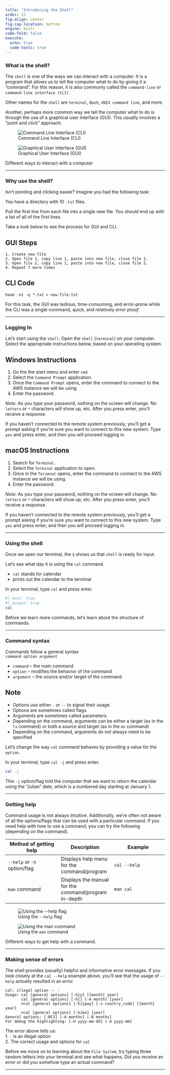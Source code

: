 ```yaml
---
title: "Introducing the Shell"
order: 13
fig-align: center
fig-cap-location: bottom
engine: knitr
code-fold: false
execute:
  echo: true
  code-tools: true
---
```


### What is the shell?

The `shell` is one of the ways we can interact with a computer. It is a program that allows us to tell the computer what to do by giving it a "command". For this reason, it is also commonly called the `command-line` or `command-line interface (CLI)`.

::: {.callout-tip}

Other names for the `shell` are `terminal`, `Bash`, `UNIX command line`, and more.

:::

Another, perhaps more common way we tell the computer what to do is through the use of a graphical user interface (GUI). This usually involves a "point and click" approach.

::: {#fig-user-interfaces layout-ncol=2}

![Command Line Interface (CLI)](/images/terminal.png){#fig-terminal}

![Graphical User Interface (GUI)](/images/gui.png){#fig-gui}

Different ways to interact with a computer
:::

---

### Why use the shell?

Isn't pointing and clicking easier? Imagine you had the following task:

:::{.callout-note appearance="minimal"}
You have a directory with 10 `.txt` files.

Pull the first line from each file into a single new file. You should end up with a list of all of the first lines.
:::

Take a look below to see the process for GUI and CLI.

:::{.panel-tabset}
## GUI Steps
```
1. Create new file
2. Open file 1, copy line 1, paste into new file, close file 1.
3. Open file 2, copy line 1, paste into new file, close file 2.
4. Repeat 7 more times
```

## CLI Code
```
head -n1 -q *.txt > new-file.txt
```
:::

For this task, the GUI was tedious, time-consuming, and error-prone while the CLI was a single-command, quick, and _relatively error proof_.

---

### Logging In

Let's start using the `shell`. Open the `shell` (`terminal`) on your computer. Select the appropriate instructions below, based on your operating system.

:::{.panel-tabset}
## Windows Instructions

1. Go the the start menu and enter `cmd`.
2. Select the `Command Prompt` application.
3. Once the `Command Prompt` opens, enter the command to connect to the AWS instance we will be using.
4. Enter the password. 

:::{.callout-important}
_Note:_ As you type your password, nothing on the screen will change. No `letters` or `*` characters will show up, etc. After you press enter, you’ll receive a response.
:::

If you haven’t connected to the remote system previously, you’ll get a prompt asking if you’re sure you want to connect to this new system. Type `yes` and press enter, and then you will proceed logging in.

## macOS Instructions

1. Search for `Terminal`.
2. Select the `Terminal` application to open.
3. Once in the `Terimnal` opens, enter the command to connect to the AWS instance we will be using.
4. Enter the password. 

:::{.callout-important}
_Note:_ As you type your password, nothing on the screen will change. No `letters` or `*` characters will show up, etc. After you press enter, you’ll receive a response.
:::

If you haven’t connected to the remote system previously, you’ll get a prompt asking if you’re sure you want to connect to this new system. Type `yes` and press enter, and then you will proceed logging in.

:::

---

### Using the shell

Once we open our terminal, the `$` shows us that `shell` is ready for input.

Let's see what day it is using the `cal` command.

- `cal` stands for calendar
- prints out the calendar to the terminal

In your terminal, type `cal` and press enter.

```bash
#| eval: true
#| output: true
cal
```

Before we learn more commands, let's learn about the structure of commands.

---

### Command syntax

Commands follow a general syntax  
`command option argument`

- `command` -- the main command
- `option` -- modifies the behavior of the command
- `argument` -- the source and/or target of the command

::: {.callout-note}
## Note

- Options use either `-` or `--` to signal their usage.
- Options are sometimes called flags.
- Arguments are sometimes called parameters.
- Depending on the command, arguments can be either a target (as in the `ls` command) or both a source and target (as in the `mv` command)
- Depending on the command, arguments do not always need to be specified
:::

Let's change the way `cal` command behaves by providing a value for the `option`.

In your terminal, type `cal -j` and press enter. 

```bash
cal -j
```

This `-j` option/flag told the computer that we want to return the calendar using the "Julian" date, which is a numbered day starting at January 1. 

---

### Getting help

Command usage is not always intuitive. Additionally, we're often not aware of all the options/flags that can be used with a particular command. If you need help with how to use a command, you can try the following (depending on the command).

| Method of getting help | Description | Example |
| ----- | ----- | ----- |
| `--help` or `-h` option/flag |  Displays help menu for the command/program | `cal --help` |
| `man` command | Displays the manual for the command/program in-depth | `man cal` |

::: {#fig-help layout-ncol=2}

![Using the `--help` flag](/images/cal-help.png){#fig-help}

![Using the `man` command](/images/man-cal.png){#fig-man}

Different ways to get help with a command.
:::

---

### Making sense of errors

The shell provides (usually) helpful and informative error messages. If you look closely at the `cal --help` example above, you'll see that the usage of `--help` actually resulted in an error.

```
cal: illegal option -- -
Usage: cal [general options] [-hjy] [[month] year]
       cal [general options] [-hj] [-m month] [year]
       ncal [general options] [-hJjpwy] [-s country_code] [[month] year]
       ncal [general options] [-hJeo] [year]
General options: [-NC3] [-A months] [-B months]
For debug the highlighting: [-H yyyy-mm-dd] [-d yyyy-mm]
```

The error above tells us:  
1. `-` is an illegal option  
2. The correct usage and options for `cal`

Before we move on to learning about the `File System`, try typing three random letters into your terminal and see what happens. Did you receive an error or did you somehow type an actual command?

---
